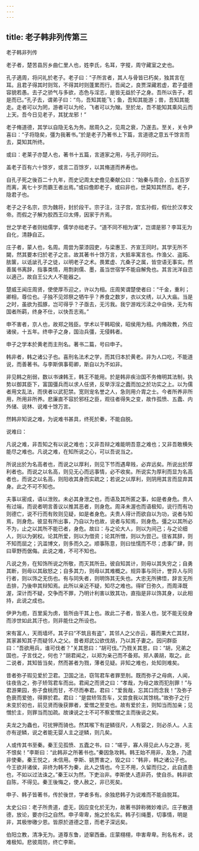 ```yaml
---
---
---
```

title: 老子韩非列传第三
---

老子韩非列传

老子者，楚苦县厉乡曲仁里人也，姓李氏，名耳，字摐，周守藏室之史也。

孔子適周，将问礼於老子。老子曰：“子所言者，其人与骨皆已朽矣，独其言在耳。且君子得其时则驾，不得其时则蓬累而行。吾闻之，良贾深藏若虚，君子盛德容貌若愚。去子之骄气与多欲，态色与淫志，是皆无益於子之身。吾所以告子，若是而已。”孔子去，谓弟子曰：“鸟，吾知其能飞；鱼，吾知其能游；兽，吾知其能走。走者可以为罔，游者可以为纶，飞者可以为矰。至於龙，吾不能知其乘风云而上天。吾今日见老子，其犹龙邪！”

老子脩道德，其学以自隐无名为务。居周久之，见周之衰，乃遂去。至关，关令尹喜曰：“子将隐矣，彊为我著书。”於是老子乃著书上下篇，言道德之意五千馀言而去，莫知其所终。

或曰：老莱子亦楚人也，著书十五篇，言道家之用，与孔子同时云。

盖老子百有六十馀岁，或言二百馀岁，以其脩道而养寿也。

自孔子死之後百二十九年，而史记周太史儋见秦献公曰：“始秦与周合，合五百岁而离，离七十岁而霸王者出焉。”或曰儋即老子，或曰非也，世莫知其然否。老子，隐君子也。

老子之子名宗，宗为魏将，封於段干。宗子注，注子宫，宫玄孙假，假仕於汉孝文帝。而假之子解为胶西王卬太傅，因家于齐焉。

世之学老子者则绌儒学，儒学亦绌老子。“道不同不相为谋”，岂谓是邪？李耳无为自化，清静自正。

庄子者，蒙人也，名周。周尝为蒙漆园吏，与梁惠王、齐宣王同时。其学无所不闚，然其要本归於老子之言。故其著书十馀万言，大抵率寓言也。作渔父、盗跖、胠箧，以诋訿孔子之徒，以明老子之术。畏累虚、亢桑子之属，皆空语无事实。然善属书离辞，指事类情，用剽剥儒、墨，虽当世宿学不能自解免也。其言洸洋自恣以適己，故自王公大人不能器之。

楚威王闻庄周贤，使使厚币迎之，许以为相。庄周笑谓楚使者曰：“千金，重利；卿相，尊位也。子独不见郊祭之牺牛乎？养食之数岁，衣以文绣，以入大庙。当是之时，虽欲为孤豚，岂可得乎？子亟去，无污我。我宁游戏污渎之中自快，无为有国者所羁，终身不仕，以快吾志焉。”

申不害者，京人也，故郑之贱臣。学术以干韩昭侯，昭侯用为相。内脩政教，外应诸侯，十五年。终申子之身，国治兵彊，无侵韩者。

申子之学本於黄老而主刑名。著书二篇，号曰申子。

韩非者，韩之诸公子也。喜刑名法术之学，而其归本於黄老。非为人口吃，不能道说，而善著书。与李斯俱事荀卿，斯自以为不如非。

非见韩之削弱，数以书谏韩王，韩王不能用。於是韩非疾治国不务脩明其法制，执势以御其臣下，富国彊兵而以求人任贤，反举浮淫之蠹而加之於功实之上。以为儒者用文乱法，而侠者以武犯禁。宽则宠名誉之人，急则用介胄之士。今者所养非所用，所用非所养。悲廉直不容於邪枉之臣，观往者得失之变，故作孤愤、五蠹、内外储、说林、说难十馀万言。

然韩非知说之难，为说难书甚具，终死於秦，不能自脱。

说难曰：

凡说之难，非吾知之有以说之难也；又非吾辩之难能明吾意之难也；又非吾敢横失能尽之难也。凡说之难，在知所说之心，可以吾说当之。

所说出於为名高者也，而说之以厚利，则见下节而遇卑贱，必弃远矣。所说出於厚利者也。而说之以名高，则见无心而远事情，必不收矣。所说实为厚利而显为名高者也，而说之以名高，则阳收其身而实疏之；若说之以厚利，则阴用其言而显弃其身。此之不可不知也。

夫事以密成，语以泄败。未必其身泄之也，而语及其所匿之事，如是者身危。贵人有过端，而说者明言善议以推其恶者，则身危。周泽未渥也而语极知，说行而有功则德亡，说不行而有败则见疑，如是者身危。夫贵人得计而欲自以为功，说者与知焉，则身危。彼显有所出事，乃自以为也故，说者与知焉，则身危。彊之以其所必不为，止之以其所不能已者，身危。故曰：与之论大人，则以为间己；与之论细人，则以为粥权。论其所爱，则以为借资；论其所憎，则以为尝己。径省其辞，则不知而屈之；汎滥博文，则多而久之。顺事陈意，则曰怯懦而不尽；虑事广肆，则曰草野而倨侮。此说之难，不可不知也。

凡说之务，在知饰所说之所敬，而灭其所丑。彼自知其计，则毋以其失穷之；自勇其断，则毋以其敌怒之；自多其力，则毋以其难概之。规异事与同计，誉异人与同行者，则以饰之无伤也。有与同失者，则明饰其无失也。大忠无所拂悟，辞言无所击排，乃後申其辩知焉。此所以亲近不疑，知尽之难也。得旷日弥久，而周泽既渥，深计而不疑，交争而不罪，乃明计利害以致其功，直指是非以饰其身，以此相持，此说之成也。

伊尹为庖，百里奚为虏，皆所由干其上也。故此二子者，皆圣人也，犹不能无役身而涉世如此其汙也，则非能仕之所设也。

宋有富人，天雨墙坏。其子曰“不筑且有盗”，其邻人之父亦云，暮而果大亡其财，其家甚知其子而疑邻人之父。昔者郑武公欲伐胡，乃以其子妻之。因问群臣曰：“吾欲用兵，谁可伐者？”关其思曰：“胡可伐。”乃戮关其思，曰：“胡，兄弟之国也，子言伐之，何也？”胡君闻之，以郑为亲己而不备郑。郑人袭胡，取之。此二说者，其知皆当矣，然而甚者为戮，薄者见疑。非知之难也，处知则难矣。

昔者弥子瑕见爱於卫君。卫国之法，窃驾君车者罪至刖。既而弥子之母病，人闻，往夜告之，弥子矫驾君车而出。君闻之而贤之曰：“孝哉，为母之故而犯刖罪！”与君游果园，弥子食桃而甘，不尽而奉君。君曰：“爱我哉，忘其口而念我！”及弥子色衰而爱弛，得罪於君。君曰：“是尝矫驾吾车，又尝食我以其馀桃。”故弥子之行未变於初也，前见贤而後获罪者，爱憎之至变也。故有爱於主，则知当而加亲；见憎於主，则罪当而加疏。故谏说之士不可不察爱憎之主而後说之矣。

夫龙之为蟲也，可扰狎而骑也。然其喉下有逆鳞径尺，人有婴之，则必杀人。人主亦有逆鳞，说之者能无婴人主之逆鳞，则几矣。

人或传其书至秦。秦王见孤愤、五蠹之书，曰：“嗟乎，寡人得见此人与之游，死不恨矣！”李斯曰：“此韩非之所著书也。”秦因急攻韩。韩王始不用非，及急，乃遣非使秦。秦王悦之，未信用。李斯、姚贾害之，毁之曰：“韩非，韩之诸公子也。今王欲并诸侯，非终为韩不为秦，此人之情也。今王不用，久留而归之，此自遗患也，不如以过法诛之。”秦王以为然，下吏治非。李斯使人遗非药，使自杀。韩非欲自陈，不得见。秦王後悔之，使人赦之，非已死矣。

申子、韩子皆著书，传於後世，学者多有。余独悲韩子为说难而不能自脱耳。

太史公曰：老子所贵道，虚无，因应变化於无为，故著书辞称微妙难识。庄子散道德，放论，要亦归之自然。申子卑卑，施之於名实。韩子引绳墨，切事情，明是非，其极惨礉少恩。皆原於道德之意，而老子深远矣。

伯阳立教，清净无为。道尊东鲁，迹窜西垂。庄蒙栩栩，申害卑卑。刑名有术，说难极知。悲彼周防，终亡李斯。

